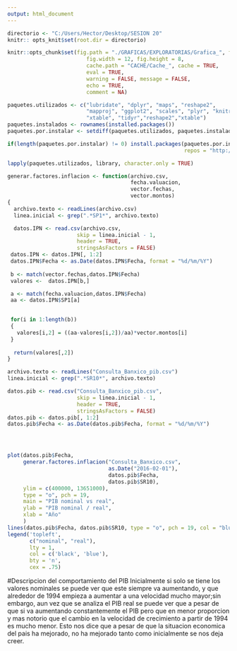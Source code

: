 ---
output: html_document
---
 
```{r Directorio, echo=FALSE ,message=FALSE, results='hide'}
directorio <- "C:/Users/Hector/Desktop/SESION 20" 
knitr:: opts_knit$set(root.dir = directorio)

knitr::opts_chunk$set(fig.path = "./GRAFICAS/EXPLORATORIAS/Grafica_", fig.align = 'center',
                         fig.width = 12, fig.height = 8,
                         cache.path = "CACHE/Cache_", cache = TRUE,
                         eval = TRUE,
                         warning = FALSE, message = FALSE,
                         echo = TRUE,
                         comment = NA)

paquetes.utilizados <- c("lubridate", "dplyr", "maps", "reshape2",
                         "mapproj", "ggplot2", "scales", "plyr", "knitr",
                         "xtable", "tidyr","reshape2","xtable")
paquetes.instalados <- rownames(installed.packages())
paquetes.por.instalar <- setdiff(paquetes.utilizados, paquetes.instalados)

if(length(paquetes.por.instalar) != 0) install.packages(paquetes.por.instalar,
                                                        repos = "http://cran.us.r-project.org")

lapply(paquetes.utilizados, library, character.only = TRUE)
```


```{r}
generar.factores.inflacion <- function(archivo.csv, 
                                       fecha.valuacion, 
                                       vector.fechas, 
                                       vector.montos) 
{
  archivo.texto <- readLines(archivo.csv)
  linea.inicial <- grep(".*SP1*", archivo.texto)

  datos.IPN <- read.csv(archivo.csv, 
                      skip = linea.inicial - 1, 
                      header = TRUE, 
                      stringsAsFactors = FALSE)
 datos.IPN <- datos.IPN[, 1:2]
 datos.IPN$Fecha <- as.Date(datos.IPN$Fecha, format = "%d/%m/%Y")
  
 b <- match(vector.fechas,datos.IPN$Fecha)
 valores <-  datos.IPN[b,]

 a <- match(fecha.valuacion,datos.IPN$Fecha)
 aa <- datos.IPN$SP1[a]
  

 for(i in 1:length(b))
 {
   valores[i,2] = ((aa-valores[i,2])/aa)*vector.montos[i]
 }   
   
  return(valores[,2])
}
```


```{r}
archivo.texto <- readLines("Consulta_Banxico_pib.csv")
linea.inicial <- grep(".*SR10*", archivo.texto)

datos.pib <- read.csv("Consulta_Banxico_pib.csv", 
                      skip = linea.inicial - 1, 
                      header = TRUE, 
                      stringsAsFactors = FALSE)
datos.pib <- datos.pib[, 1:2]
datos.pib$Fecha <- as.Date(datos.pib$Fecha, format = "%d/%m/%Y")




plot(datos.pib$Fecha,
     generar.factores.inflacion("Consulta_Banxico.csv", 
                                as.Date("2016-02-01"),
                                datos.pib$Fecha, 
                                datos.pib$SR10),
     ylim = c(400000, 13651000),
     type = "o", pch = 19,
     main = "PIB nominal vs real",
     ylab = "PIB nominal / real", 
     xlab = "Año"
     )
lines(datos.pib$Fecha, datos.pib$SR10, type = "o", pch = 19, col = "blue")
legend('topleft', 
       c("nominal", "real"), 
       lty = 1, 
       col = c('black', 'blue'), 
       bty = 'n', 
       cex = .75)
```

#Descripcion del comportamiento del PIB
Inicialmente si solo se tiene los valores nominales se puede ver que este siempre va aumentando, y que alrededor de 1994 empieza a aumentar a una velocidad mucho mayor;sin embargo, aun vez que se analiza el PIB real se puede ver que a pesar de que si va aumentando constantemente el PIB pero que en menor proporcion y mas notorio que el cambio en la velocidad de crecimiento a partir de 1994 es mucho menor. 
Esto nos dice que a pesar de que la situacion economica del pais ha mejorado, no ha mejorado tanto como inicialmente se nos deja creer.
